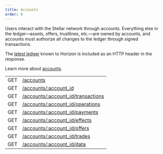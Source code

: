 ```yaml
---
title: Accounts
order: 0
---
```



Users interact with the Stellar network through accounts. Everything else in the ledger—assets, offers, trustlines, etc.—are owned by accounts, and accounts must authorize all changes to the ledger through signed transactions.

The [latest ledger](../../structure/consistency.mdx) known to Horizon is included as an HTTP header in the response.

Learn more about [accounts](../../../../../learn/glossary.mdx#account).

<EndpointsTable title="Endpoints">

|  |  |
| --- | --- |
| GET | [/accounts](../../list-all-accounts.api.mdx) |
| GET | [/accounts/:account_id](../../retrieve-an-account.api.mdx) |
| GET | [/accounts/:account_id/transactions](../../get-transactions-by-account-id.api.mdx) |
| GET | [/accounts/:account_id/operations](../../get-operations-by-account-id.api.mdx) |
| GET | [/accounts/:account_id/payments](../../get-payments-by-account-id.api.mdx) |
| GET | [/accounts/:account_id/effects](../../get-effects-by-account-id.api.mdx) |
| GET | [/accounts/:account_id/offers](../../get-offers-by-account-id.api.mdx) |
| GET | [/accounts/:account_id/trades](../../get-trades-by-account-id.api.mdx) |
| GET | [/accounts/:account_id/data](../../get-data-by-account-id.api.mdx) |

</EndpointsTable>
